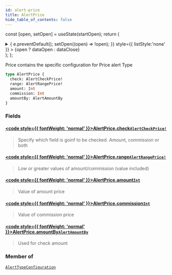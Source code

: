 ```yaml
---
id: alert-price
title: AlertPrice
hide_table_of_contents: false
---
```






const [open, setOpen] = useState(startOpen);
return (
<details {...(open ? { open: true } : {})} className="details" style={{ border:'none', boxShadow:'none', background:'var(--ifm-background-color)' }}>
<summary
onClick={(e) => {
e.preventDefault();
setOpen((open) => !open);
}}
style={{ listStyle:'none' }} >
{open ? dataOpen : dataClose}
</summary>
{open && children}
</details>
);
};

Price contains the specific configuration for Price alert Type

```graphql
type AlertPrice {
  check: AlertCheckPrice!
  range: AlertRangePrice!
  amount: Int
  commission: Int
  amountBy: AlertAmountBy
}
```

### Fields

#### [<code style={{ fontWeight: 'normal' }}>AlertPrice.<b>check</b></code>](#)<Bullet />[`AlertCheckPrice!`](/api/enums/alert-check-price) <Badge class="badge badge--secondary" text="non-null"/> <Badge class="badge badge--secondary" text="enum"/>

> Specify which field is goinf to be checked. Amount, commission or both

#### [<code style={{ fontWeight: 'normal' }}>AlertPrice.<b>range</b></code>](#)<Bullet />[`AlertRangePrice!`](/api/enums/alert-range-price) <Badge class="badge badge--secondary" text="non-null"/> <Badge class="badge badge--secondary" text="enum"/>

> Low or greater values of amount/commission (value included)

#### [<code style={{ fontWeight: 'normal' }}>AlertPrice.<b>amount</b></code>](#)<Bullet />[`Int`](/api/scalars/int) <Badge class="badge badge--secondary" text="scalar"/>

> Value of amount price

#### [<code style={{ fontWeight: 'normal' }}>AlertPrice.<b>commission</b></code>](#)<Bullet />[`Int`](/api/scalars/int) <Badge class="badge badge--secondary" text="scalar"/>

> Value of commission price

#### [<code style={{ fontWeight: 'normal' }}>AlertPrice.<b>amountBy</b></code>](#)<Bullet />[`AlertAmountBy`](/api/enums/alert-amount-by) <Badge class="badge badge--secondary" text="enum"/>

> Used for check amount

### Member of

[`AlertTypeConfiguration`](/api/objects/alert-type-configuration) <Badge class="badge badge--secondary" text="object"/>
